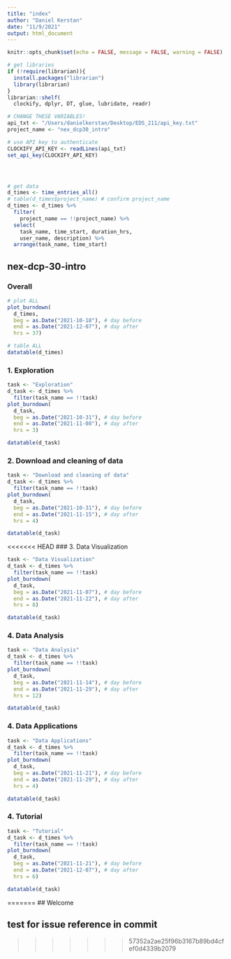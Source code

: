 ```yaml
---
title: "index"
author: "Daniel Kerstan"
date: "11/9/2021"
output: html_document
---
```


```r
knitr::opts_chunk$set(echo = FALSE, message = FALSE, warning = FALSE)
```

```r
# get libraries
if (!require(librarian)){
  install.packages("librarian")
  library(librarian)
}
librarian::shelf(
  clockify, dplyr, DT, glue, lubridate, readr)

# CHANGE THESE VARIABLES!
api_txt <- "/Users/danielkerstan/Desktop/EDS_211/api_key.txt"
project_name <- "nex_dcp30_intro"

# use API key to authenticate
CLOCKIFY_API_KEY <- readLines(api_txt)
set_api_key(CLOCKIFY_API_KEY)




# get data
d_times <- time_entries_all()
# table(d_times$project_name) # confirm project_name
d_times <- d_times %>%
  filter(
    project_name == !!project_name) %>%
  select(
    task_name, time_start, duration_hrs, 
    user_name, description) %>% 
  arrange(task_name, time_start)


```
## nex-dcp-30-intro {.tabset}
### Overall

```r
# plot ALL
plot_burndown(
  d_times,
  beg = as.Date("2021-10-18"), # day before
  end = as.Date("2021-12-07"), # day after
  hrs = 37)

# table ALL
datatable(d_times)
```
### 1. Exploration
```r
task <- "Exploration"
d_task <- d_times %>% 
  filter(task_name == !!task)
plot_burndown(
  d_task,
  beg = as.Date("2021-10-31"), # day before
  end = as.Date("2021-11-08"), # day after
  hrs = 3)

datatable(d_task)
```

### 2. Download and cleaning of data
```r
task <- "Download and cleaning of data"
d_task <- d_times %>% 
  filter(task_name == !!task)
plot_burndown(
  d_task,
  beg = as.Date("2021-10-31"), # day before
  end = as.Date("2021-11-15"), # day after
  hrs = 4)

datatable(d_task)
```

<<<<<<< HEAD
### 3. Data Visualization
```r
task <- "Data Visualization"
d_task <- d_times %>% 
  filter(task_name == !!task)
plot_burndown(
  d_task,
  beg = as.Date("2021-11-07"), # day before
  end = as.Date("2021-11-22"), # day after
  hrs = 8)

datatable(d_task)
```


### 4. Data Analysis
```r
task <- "Data Analysis"
d_task <- d_times %>% 
  filter(task_name == !!task)
plot_burndown(
  d_task,
  beg = as.Date("2021-11-14"), # day before
  end = as.Date("2021-11-29"), # day after
  hrs = 12)

datatable(d_task)
```

### 4. Data Applications
```r
task <- "Data Applications"
d_task <- d_times %>% 
  filter(task_name == !!task)
plot_burndown(
  d_task,
  beg = as.Date("2021-11-21"), # day before
  end = as.Date("2021-11-29"), # day after
  hrs = 4)

datatable(d_task)
```

### 4. Tutorial
```r
task <- "Tutorial"
d_task <- d_times %>% 
  filter(task_name == !!task)
plot_burndown(
  d_task,
  beg = as.Date("2021-11-21"), # day before
  end = as.Date("2021-12-07"), # day after
  hrs = 6)

datatable(d_task)
```
=======
## Welcome

## test for issue reference in commit

>>>>>>> 57352a2ae25f96b3167b89bd4cfef0d4339b2079
